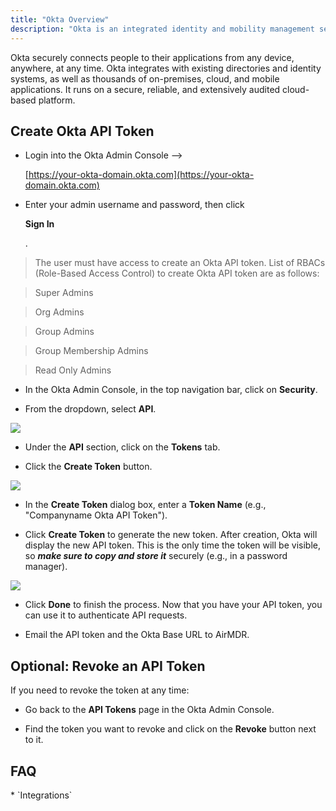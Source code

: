 ```yaml
---
title: "Okta Overview"
description: "Okta is an integrated identity and mobility management service."
---
```


Okta securely connects people to their applications from any device, anywhere, at any time. Okta integrates with existing directories and identity systems, as well as thousands of on-premises, cloud, and mobile applications. It runs on a secure, reliable, and extensively audited cloud-based platform.

## Create Okta API Token

* Login into the Okta Admin Console -->

  [https://your-okta-domain.okta.com](https://your-okta-domain.okta.com)

* Enter your admin username and password, then click 

  **Sign In**

  .

> The user must have access to create an Okta API token. List of RBACs (Role-Based Access Control) to create Okta API token are as follows:

> Super Admins

> Org Admins

> Group Admins

> Group Membership Admins

> Read Only Admins

* In the Okta Admin Console, in the top navigation bar, click on **Security**.

* From the dropdown, select **API**.

![](/Okta1.png)

* Under the **API** section, click on the **Tokens** tab.

* Click the **Create Token** button.

![](/Okta2.png)

* In the **Create Token** dialog box, enter a **Token Name** (e.g., "Companyname Okta API Token").

* Click **Create Token** to generate the new token.
  After creation, Okta will display the new API token.
  This is the only time the token will be visible, so ***make sure to copy and store it*** securely (e.g., in a password manager).

![](/Okta3.png)

* Click **Done** to finish the process.
  Now that you have your API token, you can use it to authenticate API requests.

* Email the API token and the Okta Base URL to AirMDR.

## Optional: Revoke an API Token

If you need to revoke the token at any time:

* Go back to the **API Tokens** page in the Okta Admin Console.

* Find the token you want to revoke and click on the **Revoke** button next to it.

## FAQ

<Accordion title="What else than Integrations?">
  * `Integrations`
</Accordion>